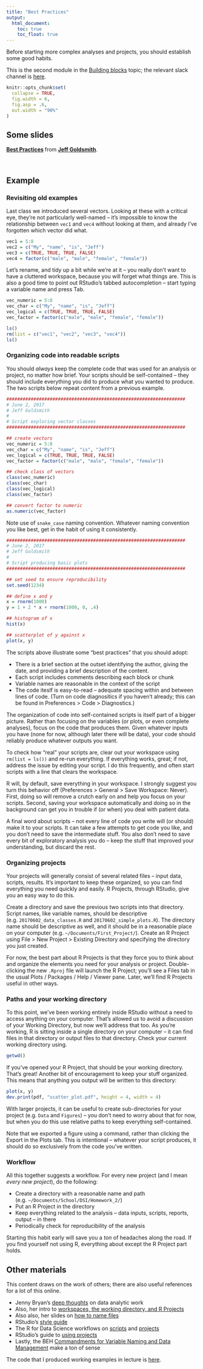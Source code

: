 ```yaml
---
title: "Best Practices"
output:
  html_document: 
    toc: true
    toc_float: true
---
```


Before starting more complex analyses and projects, you should establish some good habits.

This is the second module in the [Building blocks](topic_building_blocks.html) topic; the relevant slack channel is [here]().

```r
knitr::opts_chunk$set(
  collapse = TRUE,
  fig.width = 6,
  fig.asp = .6,
  out.width = "90%"
)
```

## Some slides

<script async class="speakerdeck-embed" data-id="74bdf749fff0470a8b61662d7dc31edc" data-ratio="1.33333333333333" src="//speakerdeck.com/assets/embed.js"></script>
<div style="margin-bottom:5px"> <strong> <a href="https://speakerdeck.com/jeffgoldsmith/dsi-best-practices" title="Best Practices" target="_blank">Best Practices</a> </strong> from <strong><a href="https://speakerdeck.com/jeffgoldsmith" target="_blank">Jeff Goldsmith</a></strong>. </div><br>


## Example

### Revisiting old examples

Last class we introduced several vectors. Looking at these with a critical eye, they're not particularly well-named -- it's impossible to know the relationship between `vec1` and `vec4` without looking at them, and already I've forgotten which vector did what.

```r
vec1 = 5:8
vec2 = c("My", "name", "is", "Jeff")
vec3 = c(TRUE, TRUE, TRUE, FALSE)
vec4 = factor(c("male", "male", "female", "female"))
```

Let's rename, and tidy up a bit while we're at it -- you really don't want to have a cluttered workspace, because you will forget what things are. This is also a good time to point out RStudio's tabbed autocompletion -- start typing a variable name and press Tab.

```r
vec_numeric = 5:8
vec_char = c("My", "name", "is", "Jeff")
vec_logical = c(TRUE, TRUE, TRUE, FALSE)
vec_factor = factor(c("male", "male", "female", "female"))

ls()
rm(list = c("vec1", "vec2", "vec3", "vec4"))
ls()
```


### Organizing code into readable scripts

You should _always_ keep the complete code that was used for an analysis or project, no matter how brief. Your scripts should be self-contained -- they should include everything you did to produce what you wanted to produce. The two scripts below repeat content from a previous example.

```r
##################################################################
# June 2, 2017
# Jeff Goldsmith
#
# Script exploring vector classes
##################################################################

## create vectors
vec_numeric = 5:8
vec_char = c("My", "name", "is", "Jeff")
vec_logical = c(TRUE, TRUE, TRUE, FALSE)
vec_factor = factor(c("male", "male", "female", "female"))

## check class of vectors
class(vec_numeric)
class(vec_char)
class(vec_logical)
class(vec_factor)

## convert factor to numeric
as.numeric(vec_factor)
```

Note use of `snake_case` naming convention. Whatever naming convention you like best, get in the habit of using it consistently.

```r
##################################################################
# June 2, 2017
# Jeff Goldsmith
#
# Script producing basic plots
##################################################################

## set seed to ensure reproducibility
set.seed(1234)

## define x and y
x = rnorm(1000)
y = 1 + 2 * x + rnorm(1000, 0, .4)

## histogram of x
hist(x)

## scatterplot of y against x
plot(x, y)
```

The scripts above illustrate some "best practices" that you should adopt:

* There is a brief section at the outset identifying the author, giving the date, and providing a brief description of the content.
* Each script includes comments describing each block or chunk
* Variable names are reasonable in the context of the script
* The code iteslf is easy-to-read -- adequate spacing within and between lines of code. (Turn on code diagnositics if you haven't already; this can be found in Preferences > Code > Diagnostics.)

The organization of code into self-contained scripts is itself part of a bigger picture. Rather than focusing on the variables (or plots, or even complete analyses), focus on the code that produces them. Given whatever inputs you have (none for now, although later there will be data), your code should reliably produce whatever outputs you want. 

To check how "real" your scripts are, clear out your workspace using `rm(list = ls())` and re-run everything. If everything works, great; if not, address the issue by editing your script. I do this frequently, and often start scripts with a line that clears the workspace. 

R will, by default, save everything in your workspace. I strongly suggest you turn this behavior off (Preferences > General > Save Workspace: Never). First, doing so will remove a crutch early on and help you focus on your scripts. Second, saving your workspace automatically and doing so in the background can get you in trouble if (or when) you deal with patient data. 

A final word about scripts -- not every line of code you write will (or should) make it to your scripts. It can take a few attempts to get code you like, and you don't need to save the intermediate stuff. You also don't need to save every bit of exploratory analysis you do -- keep the stuff that improved your understanding, but discard the rest. 


### Organizing projects

Your projects will generally consist of several related files -- input data, scripts, results. It's important to keep these organized, so you can find everything you need quickly and easily. R Projects, through RStudio, give you an easy way to do this. 

Create a directory and save the previous two scripts into that directory. Script names, like variable names, should be descriptive (e.g. `20170602_data_classes.R` and `20170602_simple_plots.R`). The directory name should be descriptive as well, and it should be in a reasonable place on your computer (e.g. `~/Documents/First_Project/`). Create an R Project using File > New Project > Existing Directory and specifying the directory you just created.

For now, the best part about R Projects is that they force you to think about and organize the elements you need for your analysis or project. Double-clicking the new `.Rproj` file will launch the R Project; you'll see a Files tab in the usual Plots / Packages / Help / Viewer pane. Later, we'll find R Projects useful in other ways. 


### Paths and your working directory

To this point, we've been working entirely inside RStudio without a need to access anything on your computer. That's allowed us to avoid a discussion of your Working Directory, but now we'll address that too. As you're working, R is sitting inside a single directory on your computer -- it can find files in that directory or output files to that directory. Check your current working directory using.
```r
getwd()
```

If you've opened your R Project, that should be your working directory. That's great! Another bit of encouragement to keep your stuff organized. This means that anything you output will be written to this directory:
```r
plot(x, y)
dev.print(pdf, "scatter_plot.pdf", height = 4, width = 4)
```
With larger projects, it can be useful to create sub-directories for your project (e.g. `Data` and `Figures`) -- you don't need to worry about that for now, but when you do this use relative paths to keep everything self-contained.

Note that we exported a figure using a command, rather than clicking the Export in the Plots tab. This is intentional -- whatever your script produces, it should do so exclusively from the code you've written.

### Workflow

All this together suggests a workflow. For every new project (and I mean _every new project_), do the following:

* Create a directory with a reasonable name and path (e.g. `~/Documents/School/DSI/Homework_2/`)
* Put an R Project in the directory
* Keep everything related to the analysis -- data inputs, scripts, reports, output -- in there
* Periodically check for reproducibility of the analysis

Starting this habit early will save you a _ton_ of headaches along the road. If you find yourself not using R, everything about except the R Project part holds. 

## Other materials

This content draws on the work of others; there are also useful references for a lot of this online.

* Jenny Bryan's [deep thoughts](https://www.slideshare.net/jenniferbryan5811/cm002-deep-thoughts) on data analytic work
* Also, her intro to [workspaces, the working directory, and R Projects](http://stat545.com/block002_hello-r-workspace-wd-project.html)
* Also also, her slides on [how to name files](https://speakerdeck.com/jennybc/how-to-name-files)
* RStudio's [style guide](http://style.tidyverse.org)
* The R for Data Science workflows on [scripts](http://r4ds.had.co.nz/workflow-scripts.html) and [projects](http://r4ds.had.co.nz/workflow-projects.html)
* RStudio's guide to [using projects](https://support.rstudio.com/hc/en-us/articles/200526207-Using-Projects)
* Lastly, the BEH [Commandments for Variable Naming and Data Management](https://beh.columbia.edu/2016/08/03/commandments-for-variable-naming-and-data-management/) make a ton of sense

The code that I produced working examples in lecture is [here](./lecture_code/best_practices.zip).
